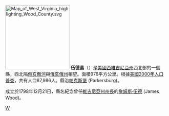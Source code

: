 {{noteTA
|T=zh-hans:伍德县 (西弗吉尼亚州);zh-hk:伍德縣 (西維珍尼亞州);zh-tw:伍德郡 (西維吉尼亞州);
|1=zh-hans:县;zh-hk:縣;zh-tw:郡;
}}

{{Otheruses|伍德縣|subject=美國西維吉尼亞州的一個縣|other=同名的縣}}
[[File:Map_of_West_Virginia_highlighting_Wood_County.svg|200px]]
'''伍德县'''（{{lang-en|Wood County}}）是[[美國|美國]][[西維吉尼亞州|西維吉尼亞州]]西北部的一個縣，西北隔[[俄亥俄河|俄亥俄河]]與[[俄亥俄州|俄亥俄州]]相望。面積976平方公里。根據[[美國2000年人口普查|美國2000年人口普查]]，共有人口87,986人。縣治[[帕克斯堡_(西維吉尼亞州)|帕克斯堡]] (Parkersburg)。

成立於1798年12月21日，縣名紀念曾任[[維吉尼亞州|維吉尼亞州]][[維吉尼亞州州長|州長]]的[[詹姆斯·伍德|詹姆斯·伍德]] (James Wood)。
{{WestVirginia-stub}}

[[Category:西弗吉尼亚州行政区划|W]]
